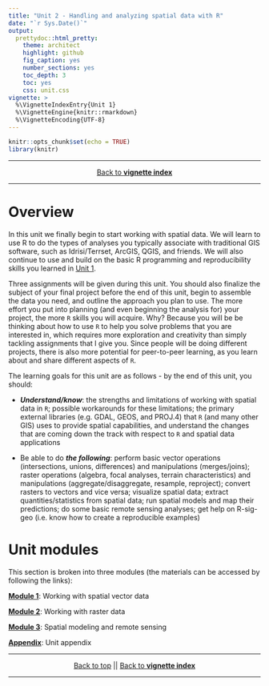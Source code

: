 ```yaml
---
title: "Unit 2 - Handling and analyzing spatial data with R"
date: "`r Sys.Date()`"
output:
  prettydoc::html_pretty:
    theme: architect
    highlight: github
    fig_caption: yes
    number_sections: yes
    toc_depth: 3
    toc: yes
    css: unit.css
vignette: >
  %\VignetteIndexEntry{Unit 1}
  %\VignetteEngine{knitr::rmarkdown}
  %\VignetteEncoding{UTF-8}
---
```


```r
knitr::opts_chunk$set(echo = TRUE)
library(knitr)
```

***
<center>
[Back to **vignette index**](toc.html)
</center>
***

# Overview{#unit2overview}

In this unit we finally begin to start working with spatial data. We will learn to use R to do the types of analyses you typically associate with traditional GIS software, such as Idrisi/Terrset, ArcGIS, QGIS, and friends. We will also continue to use and build on the basic R programming and reproducibility skills you learned in [Unit 1](unit1.html). 

Three assignments will be given during this unit. You should also finalize the subject of your final project before the end of this unit, begin to assemble the data you need, and outline the approach you plan to use. The more effort you put into planning (and even beginning the analysis for) your project, the more `R` skills you will acquire. Why? Because you will be be thinking about how to use `R` to help you solve problems that you are interested in, which requires more exploration and creativity than simply tackling assignments that I give you. Since people will be doing different projects, there is also more potential for peer-to-peer learning, as you learn about and share different aspects of `R`.

The learning goals for this unit are as follows - by the end of this unit, you should: 

- ___Understand/know___: the strengths and limitations of working with spatial data in `R`; possible workarounds for these limitations; the primary external libraries (e.g. GDAL, GEOS, and PROJ.4) that `R` (and many other GIS) uses to provide spatial capabilities, and understand the changes that are coming down the track with respect to `R` and spatial data applications

- Be able to do ___the following___: perform basic vector operations (intersections, unions, differences) and manipulations (merges/joins); raster operations (algebra, focal analyses, terrain characteristics) and manipulations (aggregate/disaggregate, resample, reproject); convert rasters to vectors and vice versa; visualize spatial data; extract quantities/statistics from spatial data; run spatial models and map their predictions; do some basic remote sensing analyses; get help on R-sig-geo (i.e. know how to create a reproducible examples)   

# Unit modules 

This section is broken into three modules (the materials can be accessed by following the links): 

[**Module 1**](unit2-module1.html): Working with spatial vector data 

[**Module 2**](unit2-module2.html): Working with raster data

[**Module 3**](unit3-module3.html): Spatial modeling and remote sensing

[**Appendix**](unit2-appendix.html): Unit appendix


***
<center>
[Back to top](#unit2overview) || [Back to **vignette index**](toc.html)
</center>
***

